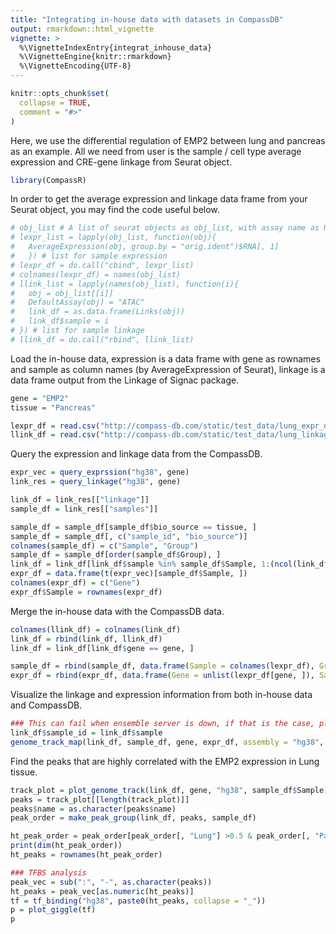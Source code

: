 ```yaml
---
title: "Integrating in-house data with datasets in CompassDB"
output: rmarkdown::html_vignette
vignette: >
  %\VignetteIndexEntry{integrat_inhouse_data}
  %\VignetteEngine{knitr::rmarkdown}
  %\VignetteEncoding{UTF-8}
---
```


```r
knitr::opts_chunk$set(
  collapse = TRUE,
  comment = "#>"
)
```

Here, we use the differential regulation of EMP2 between lung and pancreas as an example. All we need from user is the sample / cell type average expression and CRE-gene linkage from Seurat object.

```r
library(CompassR)
```

In order to get the average expression and linkage data frame from your Seurat object, you may find the code useful below.
```r
# obj_list # A list of seurat objects as obj_list, with assay name as RNA and ATAC, with names as sample ids
# lexpr_list = lapply(obj_list, function(obj){
#   AverageExpression(obj, group.by = "orig.ident")$RNA[, 1]
#   }) # list for sample expression
# lexpr_df = do.call("cbind", lexpr_list)
# colnames(lexpr_df) = names(obj_list)
# llink_list = lapply(names(obj_list), function(i){
#   obj = obj_list[[i]]
#   DefaultAssay(obj) = "ATAC"
#   link_df = as.data.frame(Links(obj))
#   link_df$sample = i
# }) # list for sample linkage
# llink_df = do.call("rbind", llink_list)
```

Load the in-house data, expression is a data frame with gene as rownames and sample as column names (by AverageExpression of Seurat), linkage is a data frame output from the Linkage of Signac package.
```r
gene = "EMP2"
tissue = "Pancreas"

lexpr_df = read.csv("http://compass-db.com/static/test_data/lung_expr_df.csv", header = TRUE, row.names = 1)
llink_df = read.csv("http://compass-db.com/static/test_data/lung_linkage_bed.csv", header = TRUE, row.names = 1)
```

Query the expression and linkage data from the CompassDB.
```r
expr_vec = query_exprssion("hg38", gene)
link_res = query_linkage("hg38", gene)

link_df = link_res[["linkage"]]
sample_df = link_res[["samples"]]

sample_df = sample_df[sample_df$bio_source == tissue, ]
sample_df = sample_df[, c("sample_id", "bio_source")]
colnames(sample_df) = c("Sample", "Group")
sample_df = sample_df[order(sample_df$Group), ]
link_df = link_df[link_df$sample %in% sample_df$Sample, 1:(ncol(link_df)-5)]
expr_df = data.frame(t(expr_vec)[sample_df$Sample, ])
colnames(expr_df) = c("Gene")
expr_df$Sample = rownames(expr_df)
```

Merge the in-house data with the CompassDB data.
```r
colnames(llink_df) = colnames(link_df)
link_df = rbind(link_df, llink_df)
link_df = link_df[link_df$gene == gene, ]

sample_df = rbind(sample_df, data.frame(Sample = colnames(lexpr_df), Group = "Lung", row.names = colnames(lexpr_df)))
expr_df = rbind(expr_df, data.frame(Gene = unlist(lexpr_df[gene, ]), Sample = colnames(lexpr_df), row.names =  colnames(lexpr_df)))
```


Visualize the linkage and expression information from both in-house data and CompassDB.
```r
### This can fail when ensemble server is down, if that is the case, please try it later
link_df$sample_id = link_df$sample
genome_track_map(link_df, sample_df, gene, expr_df, assembly = "hg38", legend.position="left", t = -20, b = 20)
```

Find the peaks that are highly correlated with the EMP2 expression in Lung tissue.
```r
track_plot = plot_genome_track(link_df, gene, "hg38", sample_df$Sample)
peaks = track_plot[[length(track_plot)]]
peaks$name = as.character(peaks$name)
peak_order = make_peak_group(link_df, peaks, sample_df)

ht_peak_order = peak_order[peak_order[, "Lung"] >0.5 & peak_order[, "Pancreas"]<0.5, ]
print(dim(ht_peak_order))
ht_peaks = rownames(ht_peak_order)

### TFBS analysis
peak_vec = sub(":", "-", as.character(peaks))
ht_peaks = peak_vec[as.numeric(ht_peaks)]
tf = tf_binding("hg38", paste0(ht_peaks, collapse = "_"))
p = plot_giggle(tf)
p
```





